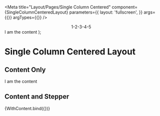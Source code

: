 


<Meta
  title="Layout/Pages/Single Column Centered"
  component={SingleColumnCenteredLayout}
  parameters={{
    layout: 'fullscreen',
  }}
  args={{}}
  argTypes={{}}
/>

  <FullHeight>
    <SingleColumnCenteredLayout>
      <Box background="blue.200">
        <Center>1-2-3-4-5</Center>
      </Box>
      <Box background="blue.300" height="600px">
        I am the content
      </Box>
    </SingleColumnCenteredLayout>
  </FullHeight>
);

# Single Column Centered Layout

## Content Only

<Canvas>
  <Story name="Content Only">
    <FullHeight>
      <SingleColumnCenteredLayout>
        <Box background="blue.300" height="600px">
          I am the content
        </Box>
      </SingleColumnCenteredLayout>
    </FullHeight>
  </Story>
</Canvas>

## Content and Stepper

<Canvas>
  <Story name="Content and Stepper">{WithContent.bind({})}</Story>
</Canvas>
